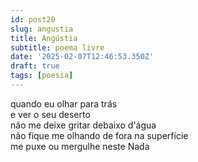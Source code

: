```yaml
---
id: post20
slug: angustia
title: Angústia
subtitle: poema livre
date: '2025-02-07T12:46:53.350Z'
draft: true
tags: [poesia]
---
```

quando eu olhar para trás  
e ver o seu deserto  
não me deixe gritar debaixo d'água  
não fique me olhando de fora
na superfície  
me puxe ou mergulhe
neste Nada 

